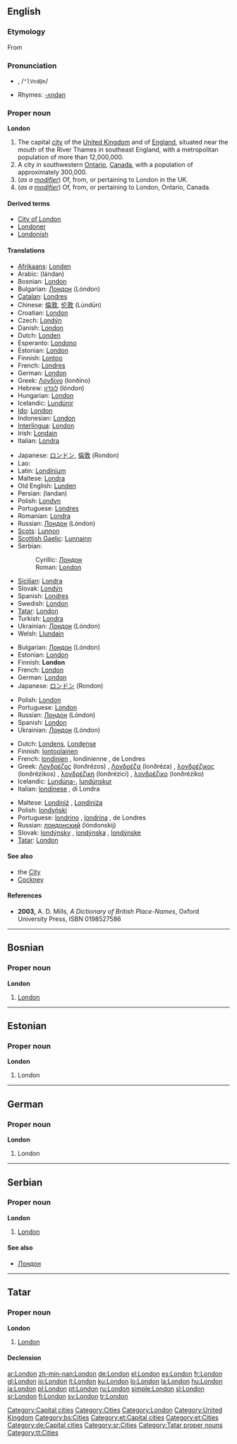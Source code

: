 {{wikipedia}}
==English==
{{rank|wild|front|France|577|London|save|length|play}}

===Etymology===
From {{L.}} {{term|Londinium|Londīnium}}

===Pronunciation===
* {{IPAchar|lŭn'dən, /ˈlʌndən/}}, /<tt>"lVnd@n</tt>/
* Rhymes: [[Rhymes:English:-ʌndən|-ʌndən]]

===Proper noun===
'''London'''

# The capital [[city]] of the [[United Kingdom]] and of [[England]], situated near the mouth of the River Thames in southeast England, with a metropolitan population of more than 12,000,000.
# A city in southwestern [[Ontario]], [[Canada]], with a population of approximately 300,000.
# (''as a [[modifier]]'') Of, from, or pertaining to London in the UK.
# (''as a [[modifier]]'') Of, from, or pertaining to London, Ontario, Canada.

====Derived terms====
* [[City of London]]
* [[Londoner]]
* [[Londonish]]

====Translations====
{{trans-top|in the United Kingdom}}
* [[Afrikaans]]: [[Londen]]
* Arabic: {{Arab|[[لندن]]}} (lándan)
* Bosnian: [[London#Bosnian|London]] {{m}}
* Bulgarian: [[Лондон]] (Lóndon) {{m}}
* [[Catalan]]: [[Londres#Catalan|Londres]]
* Chinese: [[倫敦]], [[伦敦]] (Lúndūn)
* Croatian: [[London#Croatian|London]]
* Czech: [[Londýn]] {{m}}
* Danish: [[London#Danish|London]]
* Dutch: [[Londen]] {{n}}
* Esperanto: [[Londono]]
* Estonian: [[London#Estonian|London]]
* Finnish: [[Lontoo]]
* French: [[Londres#French|Londres]]
* German: [[London#German|London]]
* Greek: [[Λονδίνο]] (lonðíno) {{n}}
* Hebrew: [[לונדון]] (lóndon)
* Hungarian: [[London]]
* Icelandic: [[Lundúnir]] {{f|p}}
* [[Ido]]: [[London#Ido|London]]
* Indonesian: [[London#Indonesian|London]]
* [[Interlingua]]: [[London#Interlingua|London]]
* Irish: [[Londain]] {{f}}
* Italian: [[Londra]] {{f}}
{{trans-mid}}
* Japanese: [[ロンドン]], [[倫敦]] (Rondon)
* Lao: {{t|lo|ລອນດອນ|tr=löön-döön|sc=Laoo}}
* Latin: [[Londinium]]
* Maltese: [[Londra]]
* Old English: [[Lunden]]
* Persian: {{fa-Arab|[[لندن]]}} (landan)
* Polish: [[Londyn]] {{m}}
* Portuguese: [[Londres#Portuguese|Londres]] {{f}}
* Romanian: [[Londra#Romanian|Londra]] {{f}}
* Russian: [[Лондон]] (Lóndon) {{m}}
* [[Scots]]: [[Lunnon]]
* [[Scottish Gaelic]]: [[Lunnainn]]
* Serbian:
*: Cyrillic: [[Лондон#Serbian|Лондон]] {{m}}
*: Roman: [[London#Serbian|London]] {{m}}
* [[Sicilian]]: [[Londra#Sicilian|Londra]] {{f}}
* Slovak: [[Londýn]] {{m}}
* Spanish: [[Londres#Spanish|Londres]] {{m}}
* Swedish: [[London#Swedish|London]]
* [[Tatar]]: [[London#Tatar|London]]
* Turkish: [[Londra#Turkish|Londra]]
* Ukrainian: [[Лондон]] (Lóndon)
* Welsh: [[Llundain]] {{f}}
{{trans-bottom}}

{{trans-top|in Canada}}
<!--Note: some languages have different names for London in Canada and London in the UK: be sure to distinguish between the two when contributing to the table below-->
* Bulgarian: [[Лондон]] (Lóndon) {{m}}
* Estonian: [[London#Estonian|London]]
* Finnish: '''London'''
* French: [[London#French|London]]
* German: [[London#German|London]]
* Japanese: [[ロンドン]] (Rondon)
{{trans-mid}}
* Polish: [[London#Polish|London]]
* Portuguese: [[London#Portuguese|London]]
* Russian: [[Лондон]] (Lóndon) {{m}}
* Spanish: [[London#Spanish|London]]
* Ukrainian: [[Лондон]] (Lóndon) {{m}}
{{trans-bottom}}

{{trans-top|of, from or pertaining to London in the UK}}
* Dutch: [[Londens]], [[Londense]]
* Finnish: [[lontoolainen]]
* French: [[londinien]] {{m}}, londinienne {{f}}, de Londres
* Greek: [[Λονδρέζος]] (lonðrézos) {{m}}, [[Λονδρέζα]] (lonðréza) {{f}}, [[λονδρέζικος]] (lonðrézikos) {{m}}, [[λονδρέζικη]] (lonðrézici) {{f}}, [[λονδρέζικο]] (lonðréziko) {{n}}
* Icelandic: [[Lundúnir|Lundúna-]], [[lundúnskur]]
* Italian: [[londinese]] {{m|f}}, di Londra
{{trans-mid}}
* Maltese: [[Londiniż]] {{m}}, [[Londiniża]] {{f}}
* Polish: [[londyński]] {{m}}
* Portuguese: [[londrino]] {{m}}, [[londrina]] {{f}}, de Londres
* Russian: [[лондонский]] (lóndonskij)
* Slovak: [[londýnsky]] {{m}}, [[londýnska]] {{f}}, [[londýnske]] {{n}}
* [[Tatar]]: [[London#Tatar|London]]
{{trans-bottom}}

====See also====
* the [[City]]
* [[Cockney]]

====References====
* '''2003,''' A. D. Mills, ''A Dictionary of British Place-Names'', Oxford University Press, ISBN 0198527586

[[Category:Capital cities]]
[[Category:Cities]]
[[Category:London]]
[[Category:United Kingdom]]

----

==Bosnian==

===Proper noun===
'''London''' {{m}}

# [[London#English|London]]

[[Category:bs:Cities]]

----

==Estonian==

===Proper noun===
'''London'''

# London

[[Category:et:Capital cities]]
[[Category:et:Cities]]

----

==German==

===Proper noun===
'''London'''

# London

[[Category:de:Capital cities]]

----

==Serbian==

===Proper noun===
'''London''' {{m}}

# [[London#English|London]]

====See also====
* [[Лондон#Serbian|Лондон]]

[[Category:sr:Cities]]

----

==Tatar==

===Proper noun===
'''London'''

# [[London#english|London]]

====Declension====
{{tt-latin-noun|nıñ|ga|nı|da|dan}}

[[Category:Tatar proper nouns]]
[[Category:tt:Cities]]

[[ar:London]]
[[zh-min-nan:London]]
[[de:London]]
[[el:London]]
[[es:London]]
[[fr:London]]
[[gl:London]]
[[io:London]]
[[it:London]]
[[ku:London]]
[[lo:London]]
[[la:London]]
[[hu:London]]
[[ja:London]]
[[pl:London]]
[[pt:London]]
[[ru:London]]
[[simple:London]]
[[sl:London]]
[[sr:London]]
[[fi:London]]
[[sv:London]]
[[tr:London]]
